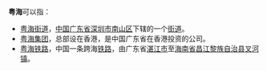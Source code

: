 '''粤海'''可以指：
* [[粤海街道|粤海街道]]，[[中华人民共和国|中国]][[广东省|广东省]][[深圳市|深圳市]][[南山区_(深圳市)|南山区]]下辖的一个[[街道_(行政区划)|街道]]。
* [[粤海集团|粤海集团]]，总部设在香港，是中国广东省在香港投资的公司。
* [[粤海铁路|粤海铁路]]，中国一条跨海[[铁路|铁路]]，由广东省[[湛江市|湛江市]]至[[海南省|海南省]][[昌江黎族自治县|昌江黎族自治县]][[叉河镇|叉河镇]]。
{{disambig|Cat=二字中國相關消歧義}}